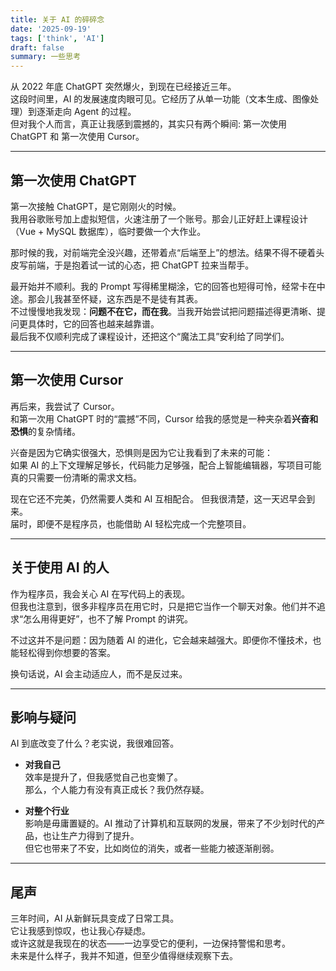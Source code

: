 ```yaml
---
title: 关于 AI 的碎碎念
date: '2025-09-19'
tags: ['think', 'AI']
draft: false
summary: 一些思考
---
```


从 2022 年底 ChatGPT 突然爆火，到现在已经接近三年。  
这段时间里，AI 的发展速度肉眼可见。它经历了从单一功能（文本生成、图像处理）到逐渐走向 Agent 的过程。  
但对我个人而言，真正让我感到震撼的，其实只有两个瞬间: 第一次使用 ChatGPT 和 第一次使用 Cursor。

---

## 第一次使用 ChatGPT

第一次接触 ChatGPT，是它刚刚火的时候。  
我用谷歌账号加上虚拟短信，火速注册了一个账号。那会儿正好赶上课程设计（Vue + MySQL 数据库），临时要做一个大作业。

那时候的我，对前端完全没兴趣，还带着点“后端至上”的想法。结果不得不硬着头皮写前端，于是抱着试一试的心态，把 ChatGPT 拉来当帮手。

最开始并不顺利。我的 Prompt 写得稀里糊涂，它的回答也短得可怜，经常卡在中途。那会儿我甚至怀疑，这东西是不是徒有其表。  
不过慢慢地我发现：**问题不在它，而在我**。当我开始尝试把问题描述得更清晰、提问更具体时，它的回答也越来越靠谱。  
最后我不仅顺利完成了课程设计，还把这个“魔法工具”安利给了同学们。

---

## 第一次使用 Cursor

再后来，我尝试了 Cursor。  
和第一次用 ChatGPT 时的“震撼”不同，Cursor 给我的感觉是一种夹杂着**兴奋和恐惧**的复杂情绪。

兴奋是因为它确实很强大，恐惧则是因为它让我看到了未来的可能：  
如果 AI 的上下文理解足够长，代码能力足够强，配合上智能编辑器，写项目可能真的只需要一份清晰的需求文档。

现在它还不完美，仍然需要人类和 AI 互相配合。
但我很清楚，这一天迟早会到来。  
届时，即便不是程序员，也能借助 AI 轻松完成一个完整项目。

---

## 关于使用 AI 的人

作为程序员，我会关心 AI 在写代码上的表现。  
但我也注意到，很多非程序员在用它时，只是把它当作一个聊天对象。他们并不追求“怎么用得更好”，也不了解 Prompt 的讲究。

不过这并不是问题：因为随着 AI 的进化，它会越来越强大。即便你不懂技术，也能轻松得到你想要的答案。

换句话说，AI 会主动适应人，而不是反过来。

---

## 影响与疑问

AI 到底改变了什么？老实说，我很难回答。

- **对我自己**  
  效率是提升了，但我感觉自己也变懒了。  
  那么，个人能力有没有真正成长？我仍然存疑。

- **对整个行业**  
  影响是毋庸置疑的。AI 推动了计算机和互联网的发展，带来了不少划时代的产品，也让生产力得到了提升。  
  但它也带来了不安，比如岗位的消失，或者一些能力被逐渐削弱。

---

## 尾声

三年时间，AI 从新鲜玩具变成了日常工具。  
它让我感到惊叹，也让我心存疑虑。  
或许这就是我现在的状态——一边享受它的便利，一边保持警惕和思考。  
未来是什么样子，我并不知道，但至少值得继续观察下去。
